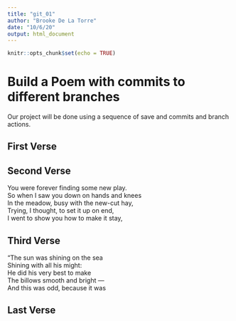 ```yaml
---
title: "git_01"
author: "Brooke De La Torre"
date: "10/6/20"
output: html_document
---
```


```r
knitr::opts_chunk$set(echo = TRUE)
```
# Build a Poem with commits to different branches
Our project will be done using a sequence of save and commits and branch actions.
<!-- Do not modify or change any text in "!--" bracketed areas such as this --- these are instructions to
you, if you change any of this the git program will notice it and compromise your git merging strategy !-->

## First Verse 
<!--Put the first five lines of a poem by Lewis Carrol in this section!-->

## Second Verse
<!--Put the first five lines of a poem by Robert Frost here!-->
You were forever finding some new play.    
So when I saw you down on hands and knees     
In the meadow, busy with the new-cut hay,    
Trying, I thought, to set it up on end,    
I went to show you how to make it stay,    

## Third Verse
<!--Put the first two verses of The Walrus and the Carpenter here!-->
"The sun was shining on the sea   
      Shining with all his might:  
He did his very best to make   
      The billows smooth and bright —   
And this was odd, because it was   

## Last Verse
<!--Put a short poem of your choice 8-20 lines,here!-->
